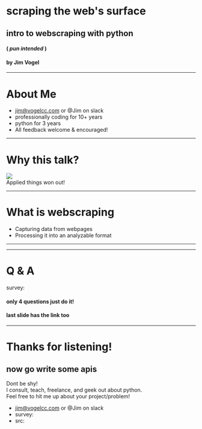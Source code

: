 
# scraping the web's surface

## intro to webscraping with python

#### ( _pun intended_ )

#### by Jim Vogel

---

# About Me

- jim@vogelcc.com or @Jim on slack
- professionally coding for 10+ years
- python for 3 years
- All feedback welcome & encouraged!

---

# Why this talk?

<img src="survey results.png" />
<br/>
Applied things won out!

---

# What is webscraping

- Capturing data from webpages
- Processing it into an analyzable format

---

---

# Q & A

survey:

#### only 4 questions just do it!

#### last slide has the link too

---

# Thanks for listening!

## now go write some apis

Dont be shy!<br/>
I consult, teach, freelance, and geek out about python.<br/>
Feel free to hit me up about your project/problem!

- jim@vogelcc.com or @Jim on slack
- survey:
- src:
